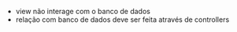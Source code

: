 






-   view não interage com o banco de dados
-   relação com banco de dados deve ser feita através de controllers


